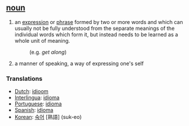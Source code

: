 == [[noun]] ==
# an [[expression]] or [[phrase]] formed by two or more words and which can usually not be fully understood from the separate meanings of the individual words which form it, but instead needs to be learned as a whole unit of meaning.
#: (e.g. ''get along'')
# a manner of speaking, a way of expressing one's self

=== Translations ===
*[[Dutch]]: [[idioom]]
*[[Interlingua]]: [[idioma]]
*[[Portuguese]]: [[idioma]]
*[[Spanish]]: [[idioma]]
*[[Korean]]: [[숙어]] [熟語] (suk-eo)